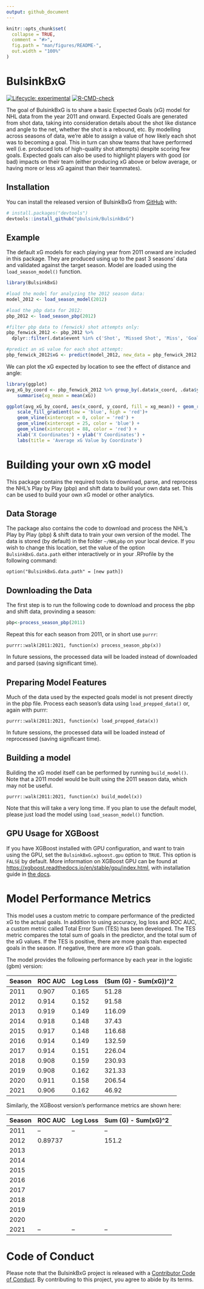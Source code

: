 ```yaml
---
output: github_document
---
```


<!-- README.md is generated from README.Rmd. Please edit that file -->

```r
knitr::opts_chunk$set(
  collapse = TRUE,
  comment = "#>",
  fig.path = "man/figures/README-",
  out.width = "100%"
)
```

# BulsinkBxG

<!-- badges: start -->

[![Lifecycle: experimental](https://img.shields.io/badge/lifecycle-experimental-orange.svg)](https://lifecycle.r-lib.org/articles/stages.html#experimental)
[![R-CMD-check](https://github.com/pbulsink/BulsinkBxG/workflows/R-CMD-check/badge.svg)](https://github.com/pbulsink/BulsinkBxG/actions)
<!-- badges: end -->

The goal of BulsinkBxG is to share a basic Expected Goals (xG) model for NHL data from the year 2011 and onward. Expected Goals are generated from shot data, taking into consideration details about the shot like distance and angle to the net, whether the shot is a rebound, etc. By modelling across seasons of data, we're able to assign a value of how likely each shot was to becoming a goal. This in turn can show teams that have performed well (i.e. produced lots of high-quality shot attempts) despite scoring few goals. Expected goals can also be used to highlight players with good (or bad) impacts on their team (either producing xG above or below average, or having more or less xG against than their teammates).

## Installation

You can install the released version of BulsinkBxG from [GitHub](https://github.com/) with:

``` r
# install.packages("devtools")
devtools::install_github("pbulsink/BulsinkBxG")
```

## Example

The default xG models for each playing year from 2011 onward are included in this package. They are produced using up to the past 3 seasons' data and validated against the target season. Model are loaded using the `load_season_model()` function.

```r
library(BulsinkBxG)

#load the model for analyzing the 2012 season data:
model_2012 <- load_season_model(2012)

#load the pbp data for 2012:
pbp_2012 <- load_season_pbp(2012)

#filter pbp data to (fenwick) shot attempts only:
pbp_fenwick_2012 <- pbp_2012 %>%
  dplyr::filter(.data$event %in% c('Shot', 'Missed Shot', 'Miss', 'Goal'))

#predict an xG value for each shot attempt:
pbp_fenwick_2012$xG <- predict(model_2012, new_data = pbp_fenwick_2012, type = "prob")$.pred_goal
```

We can plot the xG expected by location to see the effect of distance and angle:

```r
library(ggplot)
avg_xG_by_coord <- pbp_fenwick_2012 %>% group_by(.data$x_coord, .data$y_coord) %>%
    summarise(xg_mean = mean(xG))

ggplot(avg_xG_by_coord, aes(x_coord, y_coord, fill = xg_mean)) + geom_raster() +
    scale_fill_gradient(low = 'blue', high = 'red')+
    geom_vline(xintercept = 0, color = 'red') +
    geom_vline(xintercept = 25, color = 'blue') +
    geom_vline(xintercept = 88, color = 'red') +
    xlab('X Coordinates') + ylab('Y Coordinates') +
    labs(title = 'Average xG Value by Coordinate')
```


# Building your own xG model

This package contains the required tools to download, parse, and reprocess the NHL's Play by Play (pbp) and shift data to build your own data set. This can be used to build your own xG model or other analytics.

## Data Storage

The package also contains the code to download and process the NHL's Play by Play (pbp) & shift data to train your own version of the model. The data is stored (by default) in the folder `~/NHLpbp` on your local device. If you wish to change this location, set the value of the option `BulsinkBxG.data.path` either interactively or in your .RProfile by the following command:

```option("BulsinkBxG.data.path" = [new path])```

## Downloading the Data

The first step is to run the following code to download and process the pbp and shift data, provinding a season:
```r
pbp<-process_season_pbp(2011)
```

Repeat this for each season from 2011, or in short use `purrr`: 

```
purrr::walk(2011:2021, function(x) process_season_pbp(x))
```

In future sessions, the processed data will be loaded instead of downloaded and parsed (saving significant time). 

## Preparing Model Features

Much of the data used by the expected goals model is not present directly in the pbp file. Process each season's data using `load_prepped_data()` or, again with purrr:

```
purrr::walk(2011:2021, function(x) load_prepped_data(x))
```

In future sessions, the processed data will be loaded instead of reprocessed (saving significant time).  

## Building a model

Building the xG model itself can be performed by running `build_model()`. Note that a 2011 model would be built using the 2011 season data, which may not be useful. 

```
purrr::walk(2011:2021, function(x) build_model(x))
```

Note that this will take a very long time. If you plan to use the default model, please just load the model using `load_season_model()` function.

## GPU Usage for XGBoost
If you have XGBoost installed with GPU configuration, and want to train using the GPU, set the `BulsinkBxG.xgboost.gpu` option to `TRUE`. This option is `FALSE` by default. More information on XGBoost GPU can be found at [https://xgboost.readthedocs.io/en/stable/gpu/index.html](https://xgboost.readthedocs.io/en/stable/gpu/index.html), with installation guide in [the docs](https://xgboost.readthedocs.io/en/stable/install.html#r). 

# Model Performance Metrics

This model uses a custom metric to compare performance of the predicted xG to the actual goals. In addition to using accuracy, log loss and ROC AUC, a custom metric called Total Error Sum (TES) has been developed. The TES metric compares the total sum of goals in the predictor, and the total sum of the xG values. If the TES is positive, there are more goals than expected goals in the season. If negative, there are more xG than goals.

The model provides the following performance by each year in the logistic (gbm) version:

| Season | ROC AUC | Log Loss | (Sum (G) - Sum(xG))^2 |
|--------|---------|----------|-----------------------|
| 2011   | 0.907   | 0.165    |  51.28                |
| 2012   | 0.914   | 0.152    |  91.58                |
| 2013   | 0.919   | 0.149    | 116.09                |
| 2014   | 0.918   | 0.148    |  37.43                |
| 2015   | 0.917   | 0.148    | 116.68                |
| 2016   | 0.914   | 0.149    | 132.59                |
| 2017   | 0.914   | 0.151    | 226.04                |
| 2018   | 0.908   | 0.159    | 230.93                |
| 2019   | 0.908   | 0.162    | 321.33                |
| 2020   | 0.911   | 0.158    | 206.54                |
| 2021   | 0.906   | 0.162    |  46.92                |

Similarly, the XGBoost version's performance metrics are shown here: 

| Season | ROC AUC | Log Loss | Sum (G) - Sum(xG)^2 |
|--------|---------|----------|---------------------|
| 2011   |   --    | --       |  --                 |
| 2012   | 0.89737 |          | 151.2               |
| 2013   |         |          |                     |
| 2014   |         |          |                     |
| 2015   |         |          |                     |
| 2016   |         |          |                     |
| 2017   |         |          |                     |
| 2018   |         |          |                     |
| 2019   |         |          |                     |
| 2020   |         |          |                     |
| 2021   | --      | --       | --                  |

# Code of Conduct

Please note that the BulsinkBxG project is released with a [Contributor Code of Conduct](https://contributor-covenant.org/version/2/0/CODE_OF_CONDUCT.html). By contributing to this project, you agree to abide by its terms.
